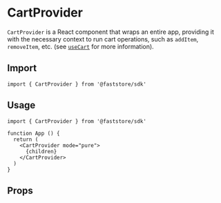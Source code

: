 
# CartProvider

`CartProvider` is a React component that wraps an entire app, providing it with the necessary context to run cart operations, such as `addItem`, `removeItem`, etc. (see [`useCart`](/reference/sdk/cart/useCart) for more information).

## Import

```tsx
import { CartProvider } from '@faststore/sdk'
```

## Usage

```tsx
import { CartProvider } from '@faststore/sdk'

function App () {
  return (
    <CartProvider mode="pure">
      {children}
    </CartProvider>
  )
}
```

## Props

<PropsComponent
    name="mode"
    type="'optimistic' | 'pure'"
    description="Cart operation mode."
    required="true"
/>

<PropsComponent
    name="initialCart"
    type="Cart"
    description="Initial cart used before hydrating it from IndexedDB."
/>

<PropsComponent
    name="namespace"
    type="string"
    description="Namespace of the cart. Used to avoid cart colisions in IndexedDB."
/>

<PropsComponent
    name="onItemAdd"
    type="(newItem: Item, oldItem?: Item) => void"
    description="Callback function called when an item is added to cart."
/>

<PropsComponent
    name="onItemRemove"
    type="(item?: Item) => void;"
    description="Callback function called when an item is removed from cart."
/>

<PropsComponent
    name="onItemUpdate"
    type="(newItem: Item, oldItem?: Item) => void"
    description="Callback function called when an item is updated."
/>

<PropsComponent
    name="onValidateCart"
    type="(cart: Cart) => Promise<Cart | null>"
    description="Callback function called whenever the cart changes. Available for optimistic mode only."
/>